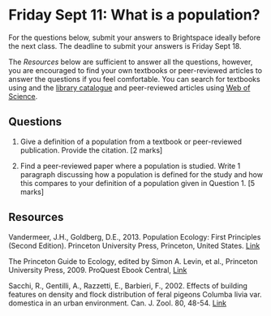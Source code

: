 # Friday Sept 11: What is a population?

For the questions below, submit your answers to Brightspace ideally before the next class. The deadline to submit your answers is Friday Sept 18.

The _Resources_ below are sufficient to answer all the questions, however, you are encouraged to find your own textbooks or peer-reviewed articles to answer the questions if you feel comfortable. You can search for textbooks using and the [library catalogue](https://www.library.mun.ca/) and peer-reviewed articles using [Web of Science](https://apps-webofknowledge-com.qe2a-proxy.mun.ca/WOS_GeneralSearch_input.do?product=WOS&search_mode=GeneralSearch&SID=5COlVVH7qj2puc72yvk&preferencesSaved=).

## Questions

1. Give a definition of a population from a textbook or peer-reviewed publication. Provide the citation. [2 marks]

1. Find a peer-reviewed paper where a population is studied. Write 1 paragraph discussing how a population is defined for the study and how this compares to your definition of a population given in Question 1. [5 marks]

## Resources

Vandermeer, J.H., Goldberg, D.E., 2013. Population Ecology: First Principles (Second Edition). Princeton University Press, Princeton, United States. [Link](https://ebookcentral-proquest-com.qe2a-proxy.mun.ca/lib/mun/detail.action?docID=1205619)

The Princeton Guide to Ecology, edited by Simon A. Levin, et al., Princeton University Press, 2009. ProQuest Ebook Central, [Link](https://ebookcentral-proquest-com.qe2a-proxy.mun.ca/lib/mun/detail.action?docID=557123)

Sacchi, R., Gentilli, A., Razzetti, E., Barbieri, F., 2002. Effects of building features on density and flock distribution of feral pigeons Columba livia var. domestica in an urban environment. Can. J. Zool. 80, 48-54. [Link](https://doi.org/10.1139/z01-202)
